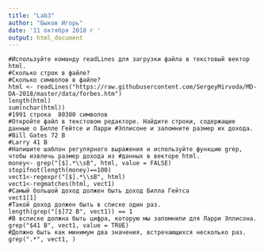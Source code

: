---
title: "Lab3"
author: "Быков Игорь"
date: '11 октября 2018 г '
output: html_document
---

```
#Используйте команду readLines для загрузки файла в текстовый вектор html.
#Сколько строк в файле?
#Сколько символов в файле?
html <- readLines("https://raw.githubusercontent.com/SergeyMirvoda/MD-DA-2018/master/data/forbes.htm")
length(html)
sum(nchar(html))
#1991 строка  80380 символов
#Откройте файл в текстовом редакторе. Найдите строки, содержащие данные о Билле Гейтсе и Ларри #Эллисоне и запомните размер их дохода.
#Bill Gates 72 B
#Larry 41 B
#Напишите шаблон регулярного выражения и используйте функцию grep, чтобы извлечь размер дохода из #данных в векторе html.
money<- grep("[$].*\\sB", html, value = FALSE)
stopifnot(length(money)==100)
vect1<-regexpr("[$].*\\sB", html)
vect1<-regmatches(html, vect1)
#Самый большой доход должен быть доход Билла Гейтса
vect1[1]
#Такой доход должен быть в списке один раз.
length(grep("[$]72 B", vect1)) == 1
#В всписке должна быть цифра, которую мы запомнили для Ларри Эллисона.
grep("$41 B", vect1, value = TRUE)
#Должно быть как минимум два значения, встречающихся несколько раз.
grep(".*", vect1, )
```


